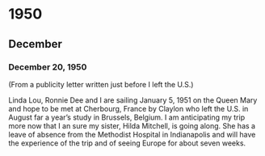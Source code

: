 # 1950

## December

### December 20, 1950

(From a publicity letter written just before I left the U.S.)

Linda Lou, Ronnie Dee and I are sailing January 5, 1951 on the Queen Mary and hope to be met at Cherbourg, France by Claylon who left the U.S. in August far a year's study in Brussels, Belgium. I am anticipating my trip more now that I an sure my sister, Hilda Mitchell, is going along. She has a leave of absence from the Methodist Hospital in Indianapolis and will have the experience of the trip and of seeing Europe for about seven weeks.